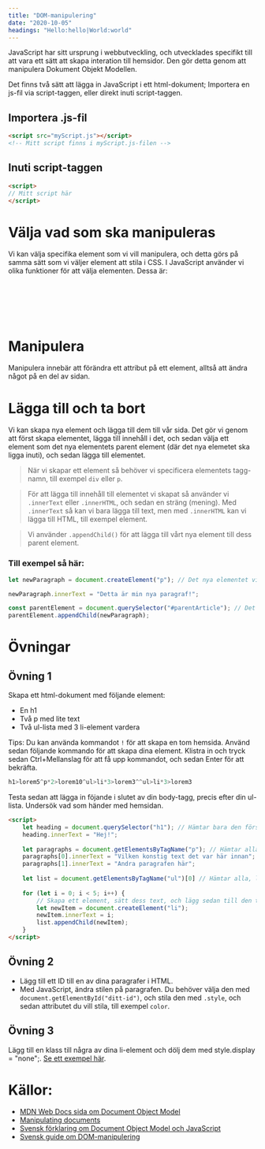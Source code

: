 ```yaml
---
title: "DOM-manipulering"
date: "2020-10-05"
headings: "Hello:hello|World:world"
---
```


JavaScript har sitt ursprung i webbutveckling, och utvecklades specifikt till att vara ett sätt att skapa interation till hemsidor. Den gör detta genom att manipulera Dokument Objekt Modellen.

Det finns två sätt att lägga in JavaScript i ett html-dokument; Importera en js-fil via script-taggen, eller direkt inuti script-taggen.

## Importera .js-fil

```html
<script src="myScript.js"></script>
<!-- Mitt script finns i myScript.js-filen -->
```

## Inuti script-taggen

```html
<script>
// Mitt script här
</script>
```

# Välja vad som ska manipuleras

Vi kan välja specifika element som vi vill manipulera, och detta görs på samma sätt som vi väljer element att stila i CSS. I JavaScript använder vi olika funktioner för att välja elementen. Dessa är:

## 
```javascript

```

## 
```javascript

```

## 
```javascript

```


# Manipulera

Manipulera innebär att förändra ett attribut på ett element, alltså att ändra något på en del av sidan.

# Lägga till och ta bort

Vi kan skapa nya element och lägga till dem till vår sida. Det gör vi genom att först skapa elementet, lägga till innehåll i det, och sedan välja ett element som det nya elementets parent element (där det nya elemetet ska ligga inuti), och sedan lägga till elementet.

> När vi skapar ett element så behöver vi specificera elementets tagg-namn, till exempel `div` eller `p`.

> För att lägga till innehåll till elementet vi skapat så använder vi `.innerText` eller `.innerHTML`, och sedan en sträng (mening). Med `.innerText` så kan vi bara lägga till text, men med `.innerHTML` kan vi lägga till HTML, till exempel element.

> Vi använder `.appendChild()` för att lägga till vårt nya element till dess parent element.

### Till exempel så här:

```javascript
let newParagraph = document.createElement("p"); // Det nya elementet vi skapar

newParagraph.innerText = "Detta är min nya paragraf!";

const parentElement = document.querySelector("#parentArticle"); // Det element vi vill lägga det nya elementet i
parentElement.appendChild(newParagraph);
```

# Övningar

## Övning 1

Skapa ett html-dokument med följande element:
- En h1
- Två p med lite text
- Två ul-lista med 3 li-element vardera

Tips: Du kan använda kommandot `!` för att skapa en tom hemsida.
Använd sedan följande kommando för att skapa dina element. Klistra in och tryck sedan
Ctrl+Mellanslag för att få upp kommandot, och sedan Enter för att bekräfta.

```javascript
h1>lorem5^p*2>lorem10^ul>li*3>lorem3^^ul>li*3>lorem3
```

Testa sedan att lägga in föjande i slutet av din body-tagg, precis efter din ul-lista. Undersök vad som
händer med hemsidan.

```html
<script>
    let heading = document.querySelector("h1"); // Hämtar bara den första matchningen
    heading.innerText = "Hej!";
    
    let paragraphs = document.getElementsByTagName("p"); // Hämtar alla och lägger in dem i en arr
    paragraphs[0].innerText = "Vilken konstig text det var här innan";
    paragraphs[1].innerText = "Andra paragrafen här";
    
    let list = document.getElementsByTagName("ul")[0] // Hämtar alla, lägger in dem i en array, o
    
    for (let i = 0; i < 5; i++) {
        // Skapa ett element, sätt dess text, och lägg sedan till den till list
        let newItem = document.createElement("li");
        newItem.innerText = i;
        list.appendChild(newItem);
    }
</script>
```

## Övning 2

- Lägg till ett ID till en av dina paragrafer i HTML.
- Med JavaScript, ändra stilen på paragrafen. Du behöver välja den med `document.getElementById("ditt-id")`, och stila den med `.style`, och sedan attributet du vill stila, till exempel `color`.

## Övning 3

Lägg till en klass till några av dina li-element och dölj dem med style.display = "none";. [Se ett
exempel här](http://htmlhunden.se/dist/04-05-js-dom.html).

# Källor:
- [MDN Web Docs sida om Document Object Model](https://developer.mozilla.org/en-US/docs/Web/API/Document_Object_Model/Introduction)
- [Manipulating documents](https://developer.mozilla.org/en-US/docs/Learn/JavaScript/Client-side_web_APIs/Manipulating_documents)
- [Svensk förklaring om Document Object Model och JavaScript](http://htmlhunden.se/dist/04-05-js-dom.html)
- [Svensk guide om DOM-manipulering](https://dbwebb.se/guide/javascript1/html_dom)
